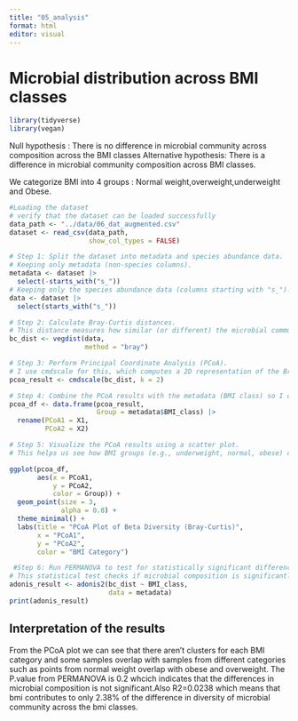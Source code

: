 ```yaml
---
title: "05_analysis"
format: html
editor: visual
---
```


# Microbial distribution across BMI classes

```r
library(tidyverse)
library(vegan)
```

Null hypothesis : There is no difference in microbial community across composition across the BMI classes Alternative hypothesis: There is a difference in microbial community composition across BMI classes.

We categorize BMI into 4 groups : Normal weight,overweight,underweight and Obese.

```r
#Loading the dataset
# verify that the dataset can be loaded successfully
data_path <- "../data/06_dat_augmented.csv"
dataset <- read_csv(data_path,
                    show_col_types = FALSE)
```

```r
# Step 1: Split the dataset into metadata and species abundance data.
# Keeping only metadata (non-species columns).
metadata <- dataset |> 
  select(-starts_with("s_")) 
# Keeping only the species abundance data (columns starting with "s_").
data <- dataset |> 
  select(starts_with("s_")) 
```

```r
# Step 2: Calculate Bray-Curtis distances.
# This distance measures how similar (or different) the microbial communities are.
bc_dist <- vegdist(data,
                   method = "bray")
```

```r
# Step 3: Perform Principal Coordinate Analysis (PCoA).
# I use cmdscale for this, which computes a 2D representation of the Bray-Curtis distances.
pcoa_result <- cmdscale(bc_dist, k = 2)  
```

```r
# Step 4: Combine the PCoA results with the metadata (BMI class) so I can label the samples by BMI_class.
pcoa_df <- data.frame(pcoa_result,
                      Group = metadata$BMI_class) |> 
  rename(PCoA1 = X1,
         PCoA2 = X2)
```

```r
# Step 5: Visualize the PCoA results using a scatter plot.
# This helps us see how BMI groups (e.g., underweight, normal, obese) cluster based on microbial composition.

ggplot(pcoa_df,
       aes(x = PCoA1,
           y = PCoA2,
           color = Group)) +
  geom_point(size = 3,
             alpha = 0.8) +  
  theme_minimal() +  
  labs(title = "PCoA Plot of Beta Diversity (Bray-Curtis)", 
       x = "PCoA1", 
       y = "PCoA2",
       color = "BMI Category")
```

```r
 #Step 6: Run PERMANOVA to test for statistically significant differences between BMI groups.
# This statistical test checks if microbial composition is significantly different between BMI categories.
adonis_result <- adonis2(bc_dist ~ BMI_class,
                         data = metadata)
print(adonis_result)
```

## Interpretation of the results

From the PCoA plot we can see that there aren't clusters for each BMI category and some samples overlap with samples from different categories such as points from normal weight overlap with obese and overweight. The P.value from PERMANOVA is 0.2 whcich indicates that the differences in microbial composition is not significant.Also R2=0.0238 which means that bmi contributes to only 2.38% of the difference in diversity of microbial community across the bmi classes.
